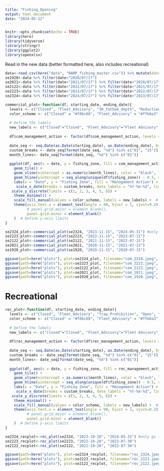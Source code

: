 ```yaml
---
title: "Fishing_Opening"
output: html_document
date: "2024-05-22"
---
```


```r
knitr::opts_chunk$set(echo = TRUE)
library(here)
library(tidyverse)
library(stringr)
library(ggplot2)
library(openxlsx)
```



Read in the new data (better formatted here, also includes recreational)
```r
data<-read_csv(here("data", "RAMP_fishing_master.csv")) %>% mutate(date=as.Date(date, format = "%m/%d/%Y"))
se1920<-data %>% filter(date<"2020/07/17")
se2021<-data %>% filter(date<"2021/07/17") %>% filter(date>"2020/07/17")
se2122<-data %>% filter(date<"2022/07/17") %>% filter(date>"2021/07/17")
se2223<-data %>% filter(date<"2023/07/17") %>% filter(date>"2022/07/17")
se2324<-data %>% filter(date<"2024/07/17") %>% filter(date>"2023/07/17")
```


```r
commercial_plot<-function(df, starting_date, ending_date){
  levels <- c("Closed", "Fleet_Advisory", "30_fathom_depth", "Reduction_50", "40_fathom_depth", "Open")
  color_scheme <- c("Closed" = "#f0bc68", "Fleet_Advisory" = "#ffb6a3", "30_fathom_depth" = "#aab8bb", "Reduction_50"="#5f9595", "40_fathom_depth"="#c4d7d1", "Open"="#f5d1c3")
  
  # Define the labels
  new_labels <- c("Closed"="Closed", "Fleet_Advisory"="Fleet Advisory", "30_fathom_depth"="30 Fathom Depth Restriction", "Reduction_50"="50% Reduction", "40_fathom_depth"="40 Fathom Depth Restriction", "Open"= "Open")
  
  df$com_management_action <- factor(df$com_management_action, levels = levels)
  
  date_seq <- seq.Date(as.Date(starting_date), as.Date(ending_date), by = "day")
  custom_breaks <- date_seq[format(date_seq, "%d") %in% c("01", "15")]
  month_lines<- date_seq[format(date_seq, "%d") %in% c("01")]
  
  ggplot(df, aes(x = date, y = fishing_zone, fill = com_management_action)) +
    geom_tile() +
    geom_vline(xintercept = as.numeric(month_lines), color = "black", linetype = "dashed") + #horizontal lines for each month
    geom_hline(yintercept = seq_along(unique(df$fishing_zone)) - 0.5, color = "black", size = 0.5) +  # Add horizontal lines between fishing zones
    labs(x = "Date", y = "Fishing Zone", fill = "Management Action") +
     scale_x_date(breaks = custom_breaks, date_labels = "%Y-%m-%d", limits = c(as.Date(starting_date), as.Date(ending_date))) +
   scale_y_discrete(limits = c(1, 2, 3, 4, 5, 6)) +
    theme_minimal() +
    scale_fill_manual(values = color_scheme, labels = new_labels) +  # Use the color scheme and labels
    theme(axis.text.x = element_text(angle = 90, hjust = 1, vjust=0.2),
          # panel.grid.major = element_blank(),
          panel.grid.minor = element_blank()
    )  # Define y-axis limits
}

se2324_plot<-commercial_plot(se2324, "2023-11-15", "2024-05-31") #only go through May 31 because this is when we are submitting the report (we cannot know what the future of the fishery looks like)
se2223_plot<-commercial_plot(se2223, "2022-11-15", "2023-07-15")
se2122_plot<-commercial_plot(se2122, "2021-11-15", "2022-07-15")
se2021_plot<-commercial_plot(se2021, "2020-11-15", "2021-07-15")
se1920_plot<-commercial_plot(se1920, "2019-11-15", "2020-07-15")

ggsave(path=here("plots"), plot=se2324_plot, filename="com_2324.jpeg", width=10)
ggsave(path=here("plots"), plot=se2223_plot, filename="com_2223.jpeg", width=10)
ggsave(path=here("plots"), plot=se2122_plot, filename="com_2122.jpeg", width=10)
ggsave(path=here("plots"), plot=se2021_plot, filename="com_2021.jpeg", width=10)
ggsave(path=here("plots"), plot=se1920_plot, filename="com_1920.jpeg", width=10)
```


# Recreational 
```r
rec_plot<-function(df, starting_date, ending_date){
  levels <- c("Closed", "Fleet_Advisory", "Trap_Prohibition", "Open", "Future")
  color_scheme <- c("Closed" = "#f0bc68", "Fleet_Advisory" = "#ffb6a3", "Trap_Prohibition" = "#aab8bb", "Open"="#f5d1c3", "Future"="#5f9595")
  
  # Define the labels
  new_labels <- c("Closed"="Closed", "Fleet_Advisory"="Fleet Advisory", "Trap_Prohibition"="Trap Prohibition", "Open"="Open", "Future"="Future")
  
  df$rec_management_action <- factor(df$rec_management_action, levels = levels)
  
  date_seq <- seq.Date(as.Date(starting_date), as.Date(ending_date), by = "day")
  custom_breaks <- date_seq[format(date_seq, "%d") %in% c("01", "15")]
  month_lines<- date_seq[format(date_seq, "%d") %in% c("01")]
  
  ggplot(df, aes(x = date, y = fishing_zone, fill = rec_management_action)) +
    geom_tile() +
    geom_vline(xintercept = as.numeric(month_lines), color = "black", linetype = "dashed") + #horizontal lines for each month
    geom_hline(yintercept = seq_along(unique(df$fishing_zone)) - 0.5, color = "black", size = 0.5) +  # Add horizontal lines between fishing zones
    labs(x = "Date", y = "Fishing Zone", fill = "Management Action") +
     scale_x_date(breaks = custom_breaks, date_labels = "%Y-%m-%d", limits = c(as.Date(starting_date), as.Date(ending_date))) +
   scale_y_discrete(limits = c(1, 2, 3, 4, 5, 6)) +
    theme_minimal() +
    scale_fill_manual(values = color_scheme, labels = new_labels) +  # Use the color scheme and labels
    theme(axis.text.x = element_text(angle = 90, hjust = 1, vjust=0.2),
          # panel.grid.major = element_blank(),
          panel.grid.minor = element_blank()
    )  # Define y-axis limits
}

se2324_recplot<-rec_plot(se2324, "2023-10-28", "2024-05-31") #only go through May 31 because this is when we are submitting the report (we cannot know what the future of the fishery looks like)
se2223_recplot<-rec_plot(se2223, "2022-10-28", "2023-07-30")
se2122_recplot<-rec_plot(se2122, "2021-10-28", "2022-07-30")

ggsave(path=here("plots"), plot=se2324_recplot, filename="rec_2324.jpeg", width=10)
ggsave(path=here("plots"), plot=se2223_recplot, filename="rec_2223.jpeg", width=10)
ggsave(path=here("plots"), plot=se2122_recplot, filename="rec_2122.jpeg", width=10)
```



